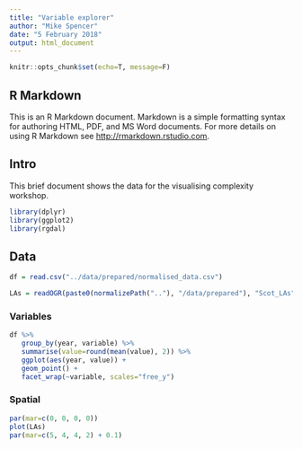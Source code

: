 ```yaml
---
title: "Variable explorer"
author: "Mike Spencer"
date: "5 February 2018"
output: html_document
---
```


```r
knitr::opts_chunk$set(echo=T, message=F)
```

## R Markdown

This is an R Markdown document. Markdown is a simple formatting syntax for authoring HTML, PDF, and MS Word documents. For more details on using R Markdown see <http://rmarkdown.rstudio.com>.

## Intro

This brief document shows the data for the visualising complexity workshop.

```r
library(dplyr)
library(ggplot2)
library(rgdal)
```

## Data

```r
df = read.csv("../data/prepared/normalised_data.csv")

LAs = readOGR(paste0(normalizePath(".."), "/data/prepared"), "Scot_LAs")
```

### Variables

```r
df %>% 
   group_by(year, variable) %>% 
   summarise(value=round(mean(value), 2)) %>% 
   ggplot(aes(year, value)) +
   geom_point() +
   facet_wrap(~variable, scales="free_y")
```

### Spatial

```r
par(mar=c(0, 0, 0, 0))
plot(LAs)
par(mar=c(5, 4, 4, 2) + 0.1)
```
